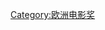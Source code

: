 {{Navbox
|name = 歐洲電影獎最佳影片
|title = [[歐洲電影獎最佳影片獎]]
|state = {{{state|autocollapse}}}
|basestyle = background:#20B2AA
|imageleft = 
|bodyclass=hlist
|list1 =
*<small>1988</small>&nbsp;{{link-pl|殺人影片|Krótki film o zabijaniu}}
*<small>1989</small>&nbsp;[[雾中风景|雾中风景]]
*<small>1990</small>&nbsp;{{link-it|鐵案難翻|Porte aperte (film)}}
*<small>1991</small>&nbsp;{{link-en|底層生活|Riff-Raff (1991 film)}}
*<small>1992</small>&nbsp;{{link-it|小小偷的春天|Il ladro di bambini}}
*<small>1993</small>&nbsp;[[蒙古精神]]
*<small>1994</small>&nbsp;{{link-it|聯社亞美利加|Lamerica}}
*<small>1995</small>&nbsp;{{link-en|以祖國之名|Land and Freedom}}
*<small>1996</small>&nbsp;[[破浪而出 (電影)|破浪而出]]
*<small>1997</small>&nbsp;[[光豬六壯士|一路到底：脫線舞男]]
*<small>1998</small>&nbsp;[[美麗人生 (意大利電影)|美麗人生]]
*<small>1999</small>&nbsp;[[論盡我阿媽|我的母親]]
*<small>2000</small>&nbsp;[[黑暗中的舞者|在黑暗中漫舞]]
*<small>2001</small>&nbsp;[[天使愛美麗|艾蜜莉的異想世界]]
*<small>2002</small>&nbsp;[[悄悄告訴她]]
*<small>2003</small>&nbsp;[[再見列寧]]
*<small>2004</small>&nbsp;[[愛無止盡]]
*<small>2005</small>&nbsp;[[隱藏攝影機]]
*<small>2006</small>&nbsp;[[竊聽風暴]]
*<small>2007</small>&nbsp;[[4个月3星期零2天|4月3週又2天]]
*<small>2008</small>&nbsp;[[娥摩拉罪惡之城]]
*<small>2009</small>&nbsp;[[白色緞帶]]
*<small>2010</small>&nbsp;[[影子滅殺令|獵殺幽靈寫手]]
*<small>2011</small>&nbsp;[[世紀末婚禮|驚悚末日]]
*<small>2012</small>&nbsp;[[爱 (法语电影)|愛慕]]
*<small>2013</small>&nbsp;[[绝美之城]]
*<small>2014</small>&nbsp;[[修女伊德|伊達的抉擇]]
*<small>2015</small>&nbsp;[[年轻气盛]]
*<small>2016</small>&nbsp;[[托尼·厄德曼|顛父人生]]
*<small>2017</small>&nbsp;[[抓狂美術館|自由广场]]
*<small>2018</small>&nbsp;[[沒有煙硝的愛情]]
*<small>2019</small>&nbsp;[[真寵]]
*<small>2020</small>&nbsp;[[酒精计划]]
*<small>2021</small>&nbsp;[[艾达，怎么了？]]
}}<noinclude>
{{collapsible option}}
[[Category:欧洲电影奖]]
</noinclude>